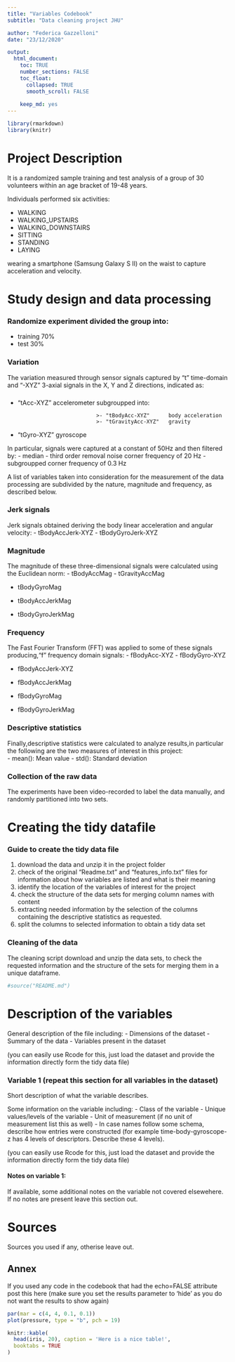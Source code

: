 ```yaml
---
title: "Variables Codebook"
subtitle: "Data cleaning project JHU"

author: "Federica Gazzelloni"
date: "23/12/2020"

output:
  html_document:
    toc: TRUE
    number_sections: FALSE
    toc_float:
      collapsed: TRUE
      smooth_scroll: FALSE
      
    keep_md: yes
---
```



```r
library(rmarkdown)
library(knitr)
```


# Project Description
It is a randomized sample training and test analysis of a group of 30 volunteers within an age bracket of 19-48 years.

Individuals performed six activities:

- WALKING
- WALKING_UPSTAIRS
- WALKING_DOWNSTAIRS
- SITTING
- STANDING
- LAYING

wearing a smartphone (Samsung Galaxy S II) on the waist to capture acceleration and velocity.



# Study design and data processing 

### Randomize experiment divided the group into:{.tabset}

- training 70%
- test 30%

### Variation
The variation measured through sensor signals captured by "t" time-domain and "-XYZ" 3-axial signals in the X, Y and Z directions, indicated as:

### 
* "tAcc-XYZ"  accelerometer subgroupped into:
                               
                               >- "tBodyAcc-XYZ"      body acceleration 
                               >- "tGravityAcc-XYZ"   gravity
* "tGyro-XYZ" gyroscope

In particular, signals were captured at a constant of 50Hz and then filtered by:
- median
- third order removal noise corner frequency of 20 Hz
- subgroupped corner frequency of 0.3 Hz


A list of variables taken into consideration for the measurement of the data processing are subdivided by the nature, magnitude and frequency, as described below.


### Jerk signals
Jerk signals obtained deriving the body linear acceleration and angular velocity:
- tBodyAccJerk-XYZ
- tBodyGyroJerk-XYZ

### Magnitude
The magnitude of these three-dimensional signals were calculated using the Euclidean norm:
- tBodyAccMag
- tGravityAccMag

- tBodyGyroMag

- tBodyAccJerkMag
- tBodyGyroJerkMag

### Frequency
The Fast Fourier Transform (FFT) was applied to some of these signals producing,"f" frequency domain signals:
- fBodyAcc-XYZ 
- fBodyGyro-XYZ

- fBodyAccJerk-XYZ
- fBodyAccJerkMag

- fBodyGyroMag
- fBodyGyroJerkMag

### Descriptive statistics
Finally,descriptive statistics were calculated to analyze results,in particular the following are the two measures of interest in this project:  
- mean(): Mean value
- std(): Standard deviation


### Collection of the raw data
The experiments have been video-recorded to label the data manually, and randomly partitioned into two sets.



# Creating the tidy datafile

### Guide to create the tidy data file
1. download the data and unzip it in the project folder
2. check of the original "Readme.txt" and "features_info.txt" files for information about how variables are listed and what is their meaning
3. identify the location of the variables of interest for the project
4. check the structure of the data sets for merging column names with content
5. extracting needed information by the selection of the columns containing the descriptive statistics as requested.
6. split the columns to selected information to obtain a tidy data set


### Cleaning of the data
The cleaning script download and unzip the data sets, to check the requested information and the structure of the sets for merging them in a unique dataframe.

```r
#source("README.md")
```



# Description of the variables
General description of the file including:
 - Dimensions of the dataset
 - Summary of the data
 - Variables present in the dataset

(you can easily use Rcode for this, just load the dataset and provide the information directly form the tidy data file)

### Variable 1 (repeat this section for all variables in the dataset)
Short description of what the variable describes.

Some information on the variable including:
 - Class of the variable
 - Unique values/levels of the variable
 - Unit of measurement (if no unit of measurement list this as well)
 - In case names follow some schema, describe how entries were constructed (for example time-body-gyroscope-z has 4 levels of descriptors. Describe these 4 levels). 

(you can easily use Rcode for this, just load the dataset and provide the information directly form the tidy data file)

#### Notes on variable 1:
If available, some additional notes on the variable not covered elsewehere. If no notes are present leave this section out.

# Sources
Sources you used if any, otherise leave out.

## Annex
If you used any code in the codebook that had the echo=FALSE attribute post this here (make sure you set the results parameter to 'hide' as you do not want the results to show again)

```r
par(mar = c(4, 4, 0.1, 0.1))
plot(pressure, type = "b", pch = 19)
```

```r
knitr::kable(
  head(iris, 20), caption = 'Here is a nice table!',
  booktabs = TRUE
)
```



















